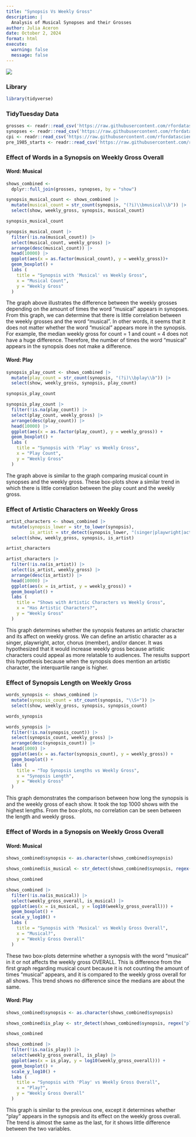 ```yaml
---
title: "Synopsis Vs Weekly Gross" 
description: |
  Analysis of Musical Synopses and their Grosses
author: Julia Aceron
date: October 2, 2024
format: html
execute:
  warning: false
  message: false
---
```


![](images/clipboard-4182482908.png)

### Library

```r
library(tidyverse)
```

### TidyTuesday Data

```r
grosses <- readr::read_csv('https://raw.githubusercontent.com/rfordatascience/tidytuesday/master/data/2020/2020-04-28/grosses.csv', guess_max = 40000)
synopses <- readr::read_csv('https://raw.githubusercontent.com/rfordatascience/tidytuesday/master/data/2020/2020-04-28/synopses.csv')
cpi <- readr::read_csv('https://raw.githubusercontent.com/rfordatascience/tidytuesday/master/data/2020/2020-04-28/cpi.csv')
pre_1985_starts <- readr::read_csv('https://raw.githubusercontent.com/rfordatascience/tidytuesday/master/data/2020/2020-04-28/pre-1985-starts.csv')


```

### Effect of Words in a Synopsis on Weekly Gross Overall

#### Word: Musical

```r
shows_combined <- 
  dplyr::full_join(grosses, synopses, by = "show") 

synopsis_musical_count <- shows_combined |>
  mutate(musical_count = str_count(synopsis, "(?i)\\bmusical\\b")) |>
  select(show, weekly_gross, synopsis, musical_count)

synopsis_musical_count

synopsis_musical_count |>
  filter(!is.na(musical_count)) |>
  select(musical_count, weekly_gross) |>
  arrange(desc(musical_count)) |>
  head(10000) |>
  ggplot(aes(x = as.factor(musical_count), y = weekly_gross))+
  geom_boxplot() +
  labs (
    title = "Synopsis with 'Musical' vs Weekly Gross",
    x = "Musical Count", 
    y = "Weekly Gross"
  )
```

The graph above illustrates the difference between the weekly grosses depending on the amount of times the word "musical" appears in synopses. From this graph, we can determine that there is little correlation between the weekly grosses and the word "musical". In other words, it seems that it does not matter whether the word "musical" appears more in the synopsis. For example, the median weekly gross for count = 1 and count = 4 does not have a huge difference. Therefore, the number of times the word "musical" appears in the synopsis does not make a difference.

#### Word: Play

```r
synopsis_play_count <- shows_combined |>
  mutate(play_count = str_count(synopsis, "(?i)\\bplay\\b")) |>
  select(show, weekly_gross, synopsis, play_count)

synopsis_play_count

synopsis_play_count |>
  filter(!is.na(play_count)) |>
  select(play_count, weekly_gross) |>
  arrange(desc(play_count)) |>
  head(10000) |>
  ggplot(aes(x = as.factor(play_count), y = weekly_gross)) +
  geom_boxplot() +
  labs (
    title = "Synopsis with 'Play' vs Weekly Gross",
    x = "Play Count", 
    y = "Weekly Gross"
  )
```
The graph above is similar to the graph comparing musical count in synopses and the weekly gross. These box-plots show a similar trend in which there is little correlation between the play count and the weekly gross. 

### Effect of Artistic Characters on Weekly Gross

```r
artist_characters <- shows_combined |>
  mutate(synopsis_lower = str_to_lower(synopsis),
         is_artist = str_detect(synopsis_lower, "(singer|playwright|actor|chorus|dancer)")) |>
  select(show, weekly_gross, synopsis, is_artist)

artist_characters

artist_characters |>
  filter(!is.na(is_artist)) |>
  select(is_artist, weekly_gross) |>
  arrange(desc(is_artist)) |>
  head(10000) |>
  ggplot(aes(x = is_artist, y = weekly_gross)) +
  geom_boxplot() +
  labs (
    title = "Shows with Artistic Characters vs Weekly Gross",
    x = "Has Artistic Characters?", 
    y = "Weekly Gross"
  )
```
This graph determines whether the synopsis features an artistic character and its affect on weekly gross. We can define an artistic character as a singer, playwright, actor, chorus (member), and/or dancer. It was hypothesized that it would increase weekly gross because artistic characters could appeal as more relatable to audiences. The results support this hypothesis because when the synopsis does mention an artistic character, the interquartile range is higher. 

### Effect of Synopsis Length on Weekly Gross

```r
words_synopsis <- shows_combined |>
  mutate(synopsis_count = str_count(synopsis, "\\S+")) |>
  select(show, weekly_gross, synopsis, synopsis_count)

words_synopsis

words_synopsis |>
  filter(!is.na(synopsis_count)) |>
  select(synopsis_count, weekly_gross) |>
  arrange(desc(synopsis_count)) |>
  head(1000) |>
  ggplot(aes(x = as.factor(synopsis_count), y = weekly_gross)) +
  geom_boxplot() +
  labs (
    title = "Top Synopsis Lengths vs Weekly Gross",
    x = "Synopsis Length", 
    y = "Weekly Gross"
  )
```
This graph demonstrates the comparison between how long the synopsis is and the weekly gross of each show. It took the top 1000 shows with the highest lengths. From the box-plots, no correlation can be seen between the length and weekly gross. 

### Effect of Words in a Synopsis on Weekly Gross Overall

#### Word: Musical

```r
shows_combined$synopsis <- as.character(shows_combined$synopsis)

shows_combined$is_musical <- str_detect(shows_combined$synopsis, regex("musical", ignore_case = TRUE))

shows_combined

shows_combined |>
  filter(!is.na(is_musical)) |>
  select(weekly_gross_overall, is_musical) |>
  ggplot(aes(x = is_musical, y = log10(weekly_gross_overall))) + 
  geom_boxplot() +
  scale_y_log10() +
  labs (
    title = "Synopsis with 'Musical' vs Weekly Gross Overall",
    x = "Musical?", 
    y = "Weekly Gross Overall"
  )
```
These two box-plots determine whether a synopsis with the word "musical" in it or not affects the weekly gross OVERALL. This is difference from the first graph regarding musical count because it is not counting the amount of times "musical" appears, and it is compared to the weekly gross overall for all shows. This trend shows no difference since the medians are about the same. 

#### Word: Play

```r
shows_combined$synopsis <- as.character(shows_combined$synopsis)

shows_combined$is_play <- str_detect(shows_combined$synopsis, regex("play", ignore_case = TRUE))

shows_combined

shows_combined |>
  filter(!is.na(is_play)) |>
  select(weekly_gross_overall, is_play) |>
  ggplot(aes(x = is_play, y = log10(weekly_gross_overall))) + 
  geom_boxplot() +
  scale_y_log10() +
  labs (
    title = "Synopsis with 'Play' vs Weekly Gross Overall",
    x = "Play?", 
    y = "Weekly Gross Overall"
  )
```
This graph is similar to the previous one, except it determines whether "play" appears in the synopsis and its effect on the weekly gross overall. The trend is almost the same as the last, for it shows little difference between the two variables. 